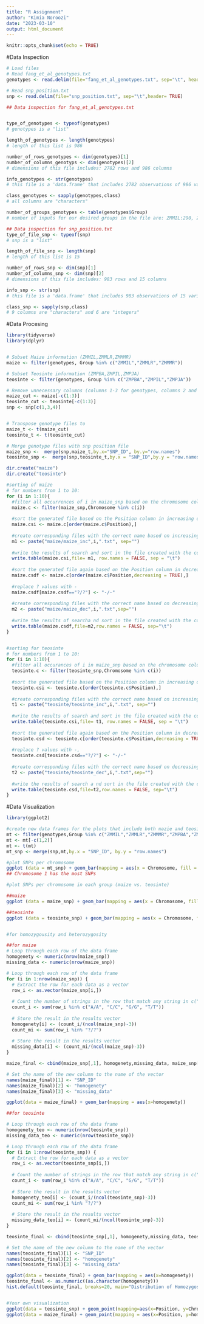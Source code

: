 ---
title: "R Assignment"
author: "Kimia Noroozi"
date: "2023-03-10"
output: html_document
---

```{r setup, include=FALSE}
knitr::opts_chunk$set(echo = TRUE)
```



#Data Inspection
```{r}
# Load files
# Read fang_et_al_genotypes.txt 
genotypes <- read.delim(file="fang_et_al_genotypes.txt", sep="\t", header=TRUE)

# Read snp_position.txt
snp <- read.delim(file="snp_position.txt", sep="\t",header= TRUE)

## Data inspection for fang_et_al_genotypes.txt


type_of_genotypes <- typeof(genotypes)
# genotypes is a "list"

length_of_genotypes <- length(genotypes)
# length of this list is 986

number_of_rows_genotypes <- dim(genotypes)[1]
number_of_columns_genotyps <- dim(genotypes)[2]
# dimensions of this file includes: 2782 rows and 986 columns

info_genotypes <- str(genotypes)
# this file is a 'data.frame' that includes 2782 observations of 986 variables, including Sample_ID, JG_OTU,Group, and genotypes.

class_genotypes <- sapply(genotypes,class)
# all columns are "characters"

number_of_groups_genotypes <- table(genotypes$Group)
# number of inputs for our desired groups in the file are: ZMMIL:290, ZMMLR:1256, ZMMMR:27, ZMPBA: 900, ZMPIL:40, ZMPJA:34 

## Data inspection for snp_position.txt
type_of_file_snp <- typeof(snp)
# snp is a "list"

length_of_file_snp <- length(snp)
# length of this list is 15

number_of_rows_snp <- dim(snp)[1]
number_of_columns_snp <- dim(snp)[2]
# dimensions of this file includes: 983 rows and 15 columns

info_snp <- str(snp)
# this file is a 'data.frame' that includes 983 observations of 15 variables, including SNP_ID, chromosome, position, etc.

class_snp <- sapply(snp,class)
# 9 columns are "characters" and 6 are "integers"
```



#Data Procesing
```{r}
library(tidyverse)
library(dplyr)


# Subset Maize information (ZMMIL,ZMMLR,ZMMMR)
maize <- filter(genotypes, Group %in% c("ZMMIL","ZMMLR","ZMMMR"))

# Subset Teosinte information (ZMPBA,ZMPIL,ZMPJA)
teosinte <- filter(genotypes, Group %in% c("ZMPBA","ZMPIL","ZMPJA"))

# Remove unnecessary columns (columns 1-3 for genotypes, columns 2 and 5:15 for snp)
maize_cut <- maize[-c(1:3)]
teosinte_cut <- teosinte[-c(1:3)]
snp <- snp[c(1,3,4)]


# Transpose genotype files to
maize_t <- t(maize_cut)
teosinte_t <- t(teosinte_cut)

# Merge genotype files with snp position file
maize_snp <-  merge(snp,maize_t,by.x="SNP_ID", by.y="row.names")
teosinte_snp <-  merge(snp,teosinte_t,by.x = "SNP_ID",by.y = "row.names")

dir.create("maize")
dir.create("teosinte")

#sorting of maize
# for numbers from 1 to 10:
for (i in 1:10){
  #filter all occurrences of i in maize_snp based on the chromosome column,
  maize.c <- filter(maize_snp,Chromosome %in% c(i))
  
  #sort the generated file based on the Position column in increasing order, 
  maize.csi <- maize.c[order(maize.c$Position),]
  
  #create corresponding files with the correct name based on increasing values and i,
  m1 <- paste("maize/maize_inc",i,".txt", sep="")
  
  #write the results of search and sort in the file created with the corresponding name.
  write.table(maize.csi,file= m1, row.names = FALSE, sep = "\t")
  
  #sort the generated file again based on the Position column in decreasing order,
  maize.csdf <- maize.c[order(maize.c$Position,decreasing = TRUE),]
  
  #replace ? values with -
  maize.csdf[maize.csdf=="?/?"] <- "-/-"
  
  #create corresponding files with the correct name based on decreasing values and i,
  m2 <- paste("maize/maize_dec",i,".txt",sep="")
  
  #write the results of searcha nd sort in the file created with the corresponding name.
  write.table(maize.csdf,file=m2,row.names = FALSE, sep="\t")
}


#sorting for teosinte
# for numbers from 1 to 10:
for (i in 1:10){
  #filter all occurances of i in maize_snp based on the chromosome column,
  teosinte.c <- filter(teosinte_snp,Chromosome %in% c(i))
  
  #sort the generated file based on the Position column in increasing order, 
  teosinte.csi <- teosinte.c[order(teosinte.c$Position),]
  
  #create corresponding files with the correct name based on increasing values and i,
  t1 <- paste("teosinte/teosinte_inc",i,".txt", sep="")
  
  #write the results of search and sort in the file created with the corresponding name.
  write.table(teosinte.csi,file= t1, row.names = FALSE, sep = "\t")
  
  #sort the generated file again based on the Position column in decreasing order,
  teosinte.csd <- teosinte.c[order(teosinte.c$Position,decreasing = TRUE),]
  
  #replace ? values with -,
  teosinte.csd[teosinte.csd=="?/?"] <- "-/-"
  
  #create corresponding files with the correct name based on decreasing values and i,
  t2 <- paste("teosinte/teosinte_dec",i,".txt",sep="")
  
  #write the results of search a nd sort in the file created with the corresponding name.
  write.table(teosinte.csd,file=t2,row.names = FALSE, sep="\t")
}
```
  
#Data Visualization

```{r}
library(ggplot2)

#create new data frames for the plots that include both mazie and teosinte groups 
mt <- filter(genotypes,Group %in% c("ZMMIL","ZMMLR","ZMMMR","ZMPBA","ZMPIL","ZMPJA"))
mt <- mt[-c(1,2)]
mt <- t(mt)
mt_snp <- merge(snp,mt,by.x = "SNP_ID", by.y = "row.names")

#plot SNPs per chromosome
ggplot (data = mt_snp) + geom_bar(mapping = aes(x = Chromosome, fill = Chromosome)) +xlab(label = "Chromosome") + ylab(label = "SNPs") + ggtitle("SNPs per Chromosome") + scale_x_discrete(limit=c(1:10, "unknown", "multiple"))
## Chromosome 1 has the most SNPs

#plot SNPs per chromosome in each group (maize vs. teosinte)

##maize
ggplot (data = maize_snp) + geom_bar(mapping = aes(x = Chromosome, fill = Chromosome)) +xlab(label = "Chromosome") + ylab(label = "SNPs") + ggtitle("Maize: SNPs per Chromosome") + scale_x_discrete(limit=c(1:10, "unknown", "multiple"))

##teosinte
ggplot (data = teosinte_snp) + geom_bar(mapping = aes(x = Chromosome, fill = Chromosome)) +xlab(label = "Chromosome") + ylab(label = "SNPs") + ggtitle("Teosinte: SNPs per Chromosome") + scale_x_discrete(limit=c(1:10, "unknown", "multiple"))


#for homozygousity and heterozygosity

##for maize
# Loop through each row of the data frame
homogenety <- numeric(nrow(maize_snp))
missing_data <- numeric(nrow(maize_snp))

# Loop through each row of the data frame
for (i in 1:nrow(maize_snp)) {
  # Extract the row for each data as a vector
  row_i <- as.vector(maize_snp[i,])
  
  # Count the number of strings in the row that match any string in c("A/A", "C/C", "G/G", "T/T")
  count_i <- sum(row_i %in% c("A/A", "C/C", "G/G", "T/T"))
  
  # Store the result in the results vector
  homogenety[i] <- (count_i/(ncol(maize_snp)-3))
  count_mi <- sum(row_i %in% "?/?")
  
  # Store the result in the results vector
  missing_data[i] <- (count_mi/(ncol(maize_snp)-3))
}

maize_final <- cbind(maize_snp[,1], homogenety,missing_data, maize_snp[,2:ncol(maize_snp)])

# Set the name of the new column to the name of the vector
names(maize_final)[1] <- "SNP_ID"
names(maize_final)[2] <- "homogenety"
names(maize_final)[3] <- "missing_data"

ggplot(data = maize_final) + geom_bar(mapping = aes(x=homogenety))

##for teosinte

# Loop through each row of the data frame
homogenety_teo <- numeric(nrow(teosinte_snp))
missing_data_teo <- numeric(nrow(teosinte_snp))

# Loop through each row of the data frame
for (i in 1:nrow(teosinte_snp)) {
  # Extract the row for each data as a vector
  row_i <- as.vector(teosinte_snp[i,])
  
  # Count the number of strings in the row that match any string in c("A/A", "C/C", "G/G", "T/T")
  count_i <- sum(row_i %in% c("A/A", "C/C", "G/G", "T/T"))
  
  # Store the result in the results vector
  homogenety_teo[i] <- (count_i/(ncol(teosinte_snp)-3))
  count_mi <- sum(row_i %in% "?/?")
  
  # Store the result in the results vector
  missing_data_teo[i] <- (count_mi/(ncol(teosinte_snp)-3))
}

teosinte_final <- cbind(teosinte_snp[,1], homogenety,missing_data, teosinte_snp[,2:ncol(teosinte_snp)])

# Set the name of the new column to the name of the vector
names(teosinte_final)[1] <- "SNP_ID"
names(teosinte_final)[2] <- "homogenety"
names(teosinte_final)[3] <- "missing_data"

ggplot(data = teosinte_final) + geom_bar(mapping = aes(x=homogenety))
teosinte_final <- as.numeric((as.character(homogenety)))
hist.default(teosinte_final, breaks=20, main="Distribution of Homozygosity", xlab="homogenety", ylab="count")


#Your own visualization
ggplot(data = teosinte_snp) + geom_point(mapping=aes(x=Position, y=Chromosome))
ggplot(data = maize_final) + geom_point(mapping = aes(x=Position, y=homogenety), alpha=0.1)


```
